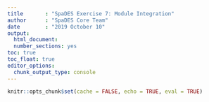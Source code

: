 ```yaml
---
title       : "SpaDES Exercise 7: Module Integration"
author      : "SpaDES Core Team"
date        : "2019 October 10"
output:
  html_document:
  number_sections: yes
toc: true
toc_float: true
editor_options:
  chunk_output_type: console
---
```


```r
knitr::opts_chunk$set(cache = FALSE, echo = TRUE, eval = TRUE)
```

<!--
  this is a dummy file that will be replaced with a link to the specific exercise vignette when site rebuilt
  see `replacementList` defined in `asis.R`
-->
